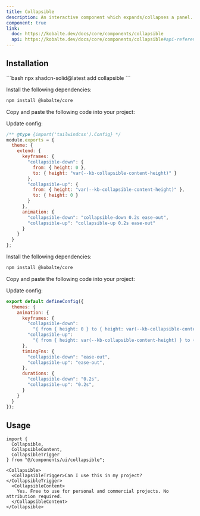 ```yaml
---
title: Collapsible
description: An interactive component which expands/collapses a panel.
component: true
link:
  doc: https://kobalte.dev/docs/core/components/collapsible
  api: https://kobalte.dev/docs/core/components/collapsible#api-reference
---
```



<ComponentPreview name="collapsible-demo" client:only="solid-js" />

## Installation

<ComponentInstallation client:only="solid-js">

<Fragment slot="cli">
```bash
npx shadcn-solid@latest add collapsible
```
</Fragment>

<Step slot="tw">

<StepItem>Install the following dependencies:</StepItem>
```bash
npm install @kobalte/core
```

<StepItem>Copy and paste the following code into your project:</StepItem>
<RawCode code={TwRawCode} client:only="solid-js" />

<StepItem>Update config:</StepItem>

```js title="tailwind.config.cjs" {5-18}
/** @type {import('tailwindcss').Config} */
module.exports = {
  theme: {
    extend: {
      keyframes: {
        "collapsible-down": {
          from: { height: 0 },
          to: { height: "var(--kb-collapsible-content-height)" }
        },
        "collapsible-up": {
          from: { height: "var(--kb-collapsible-content-height)" },
          to: { height: 0 }
        }
      },
      animation: {
        "collapsible-down": "collapsible-down 0.2s ease-out",
        "collapsible-up": "collapsible-up 0.2s ease-out"
      }
    }
  }
};
```

</Step>

<Step slot="uno">

<StepItem>Install the following dependencies:</StepItem>
```bash
npm install @kobalte/core
```

<StepItem>Copy and paste the following code into your project:</StepItem>
<RawCode code={UnoRawCode} client:only="solid-js" />

<StepItem>Update config:</StepItem>

```js title="uno.config.ts" {5-16}
export default defineConfig({
  themes: {
    animation: {
      keyframes: {
        "collapsible-down":
          "{ from { height: 0 } to { height: var(--kb-collapsible-content-height) } }",
        "collapsible-up":
          "{ from { height: var(--kb-collapsible-content-height) } to { height: 0 } }"
      },
      timingFns: {
        "collapsible-down": "ease-out",
        "collapsible-up": "ease-out",
      },
      durations: {
        "collapsible-down": "0.2s",
        "collapsible-up": "0.2s",
      }
    }
  }
});
```

</Step>

</ComponentInstallation>

## Usage

```tsx
import {
  Collapsible,
  CollapsibleContent,
  CollapsibleTrigger
} from "@/components/ui/collapsible";
```

```tsx
<Collapsible>
  <CollapsibleTrigger>Can I use this in my project?</CollapsibleTrigger>
  <CollapsibleContent>
    Yes. Free to use for personal and commercial projects. No attribution required.
  </CollapsibleContent>
</Collapsible>
```
